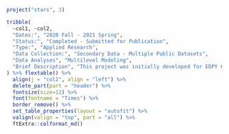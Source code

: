 

```r
project("stars", 3)
```

```r
tribble(
  ~col1, ~col2,
  "Dates:", "2020 Fall - 2021 Spring",
  "Status:", "Completed - Submitted for Publication",
  "Type:", "Applied Research",
  "Data Collection:", "Secondary Data - Multiple Public Datasets",
  "Data Analyses", "Multilevel Modeling",
  "Brief Description", "This project was initially developed for EDPY 667, Multilevel Modeling. I developed a project which looked at the association between the Sustainability Tracking and Assessment Reporting System (STARS) higher education sustainability rating and political and institutional factors at the county and state level."
) %>% flextable() %>%
  align(j = "col2", align = "left") %>%
  delete_part(part = "header") %>%
  fontsize(size=12) %>%
  font(fontname = "Times") %>%
  border_remove() %>%
  set_table_properties(layout = "autofit") %>%
  valign(valign = "top", part = "all") %>%
  ftExtra::colformat_md()
```

\newline
